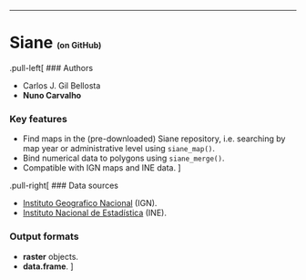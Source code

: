 
---

# Siane <span style="font-size: 50%;">(on GitHub)</span>

.pull-left[
### Authors

- Carlos J. Gil Bellosta
- **Nuno Carvalho**

### Key features

- Find maps in the (pre-downloaded) Siane repository, i.e. searching by map year
  or administrative level using `siane_map()`.
- Bind numerical data to polygons using `siane_merge()`.
- Compatible with IGN maps and INE data.
]

.pull-right[
### Data sources

- [Instituto Geografico Nacional](https://www.ign.es/) (IGN).
- [Instituto Nacional de Estadística](https://ine.es/) (INE).

### Output formats

- **raster** objects.
- **data.frame**.
]

